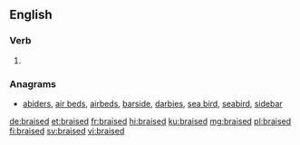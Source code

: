 ==English==

===Verb===
{{head|en|verb form}}

# {{en-past of|braise}}

===Anagrams===
* [[abiders#English|abiders]], [[air beds#English|air beds]], [[airbeds#English|airbeds]], [[barside#English|barside]], [[darbies#English|darbies]], [[sea bird#English|sea bird]], [[seabird#English|seabird]], [[sidebar#English|sidebar]]

[[de:braised]]
[[et:braised]]
[[fr:braised]]
[[hi:braised]]
[[ku:braised]]
[[mg:braised]]
[[pl:braised]]
[[fi:braised]]
[[sv:braised]]
[[vi:braised]]